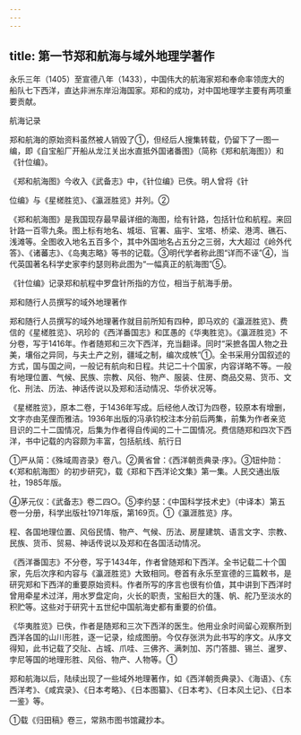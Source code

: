 ```yaml
---
---
---
```

title: 第一节郑和航海与域外地理学著作
---



永乐三年（1405）至宣德八年（1433），中国伟大的航海家郑和奉命率领庞大的船队七下西洋，直达非洲东岸沿海国家。郑和的成功，对中国地理学主要有两项重要贡献。

航海记录

郑和航海的原始资料虽然被人销毁了①，但经后人搜集转载，仍留下了一图一编，即《自宝船厂开船从龙江关出水直抵外国诸番图》（简称《郑和航海图》）和《针位编》。

《郑和航海图》今收入《武备志》中，《针位编》已佚。明人曾将《针

位编》与《星槎胜览》、《瀛涯胜览》并列。②

《郑和航海图》是我国现存最早最详细的海图，绘有针路，包括针位和航程。来回针路一百零九条。图上标有地名、城垣、官署、庙宇、宝塔、桥梁、港湾、礁石、浅滩等。全图收入地名五百多个，其中外国地名占五分之三弱，大大超过《岭外代答》、《诸蕃志》、《岛夷志略》等书的记载。③明代学者称此图“详而不诬”④，当代英国著名科学史家李约瑟则称此图为“一幅真正的航海图”⑤。

《针位编》记录郑和航程中罗盘针所指的方位，相当于航海手册。

郑和随行人员撰写的域外地理著作

郑和随行人员撰写的域外地理著作就目前所知有四种，即马欢的《瀛涯胜览》、费信的《星槎胜览》、巩珍的《西洋番国志》和匡愚的《华夷胜览》。《瀛涯胜览》不分卷，写于1416年。作者随郑和三次下西洋，充当翻译。同时“采摭各国人物之丑美，壤俗之异同，与夫土产之别，疆域之制，编次成帙”①。全书采用分国叙述的方式，国与国之间，一般记有航向和日程。共记二十个国家，内容详略不等。一般有地理位置、气候、民族、宗教、风俗、物产、服装、住房、商品交易、货币、文化、刑法、历法、神话传说以及郑和活动情况、华侨状况等。

《星槎胜览》，原本二卷，于1436年写成。后经他人改订为四卷，较原本有增删，文字亦由芜俚而雅洁。1936年出版的冯承钧校注本分前后两集，前集为作者亲览目识的二十二国情况，后集为作者得自传闻的二十二国情况。费信随郑和四次下西洋，书中记载的内容颇为丰富，包括航线、航行日

①严从简：《殊域周咨录》卷八。②黄省曾：《西洋朝贡典录·序》。③钮仲勋：《〈郑和航海图〉的初步研究》，载《郑和下西洋论文集》第一集。人民交通出版社，1985年版。

④茅元仪：《武备志》卷二四○。⑤李约瑟：《中国科学技术史》（中译本）第五卷一分册，科学出版社1971年版，第169页。①《瀛涯胜览》序。

程、各国地理位置、风俗民情、物产、气候、历法、房屋建筑、语言文字、宗教、民族、货币、贸易、神话传说以及郑和在各国活动情况。

《西洋番国志》不分卷，写于1434年，作者曾随郑和下西洋。全书记载二十个国家，先后次序和内容与《瀛涯胜览》大致相同。卷首有永乐至宣德的三篇敕书，是研究郑和下西洋的重要原始资料。作者所写的序言也很有价值，其中讲到下西洋时曾用牵星术过洋，用水罗盘定向，火长的职责，宝船巨大的篷、帆、舵乃至淡水的积贮等。这些对于研究十五世纪中国航海史都有重要的价值。

《华夷胜览》已佚，作者是随郑和三次下西洋的医生。他用业余时间留心观察所到西洋各国的山川形胜，逐一记录，绘成图册。今仅存张洪为此书写的序文。从序文得知，此书记载了交阯、占城、爪哇、三佛齐、满刺加、苏门答腊、锡兰、暹罗、孛尼等国的地理形胜、风俗、物产、人物等。①

郑和航海以后，陆续出现了一些域外地理著作，如《西洋朝贡典录》、《海语》、《东西洋考》、《咸宾录》、《日本考略》、《日本图纂》、《日本考》、《日本风土记》、《日本一鉴》等。

①载《归田稿》卷三，常熟市图书馆藏抄本。